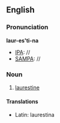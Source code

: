 ==English==

===Pronunciation===
'''laur-es'ti-na'''
* [[IPA]]: //
* [[SAMPA]]: //

===Noun===
{{infl|en|noun}}

# [[laurestine]]

====Translations====
* Latin: laurestina